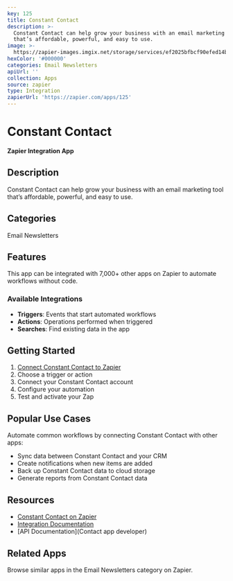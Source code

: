 ```yaml
---
key: 125
title: Constant Contact
description: >-
  Constant Contact can help grow your business with an email marketing tool
  that’s affordable, powerful, and easy to use.
image: >-
  https://zapier-images.imgix.net/storage/services/ef2025bfbcf90efed14b97c583a7f3f9.png?auto=format%2Ccompress&ixlib=python-3.0.0&q=50
hexColor: '#000000'
categories: Email Newsletters
apiUrl: ''
collection: Apps
source: zapier
type: Integration
zapierUrl: 'https://zapier.com/apps/125'
---
```

# Constant Contact

**Zapier Integration App**

## Description

Constant Contact can help grow your business with an email marketing tool that’s affordable, powerful, and easy to use.

## Categories

Email Newsletters

## Features

This app can be integrated with 7,000+ other apps on Zapier to automate workflows without code.

### Available Integrations

- **Triggers**: Events that start automated workflows
- **Actions**: Operations performed when triggered
- **Searches**: Find existing data in the app

## Getting Started

1. [Connect Constant Contact to Zapier](https://zapier.com/apps/125)
2. Choose a trigger or action
3. Connect your Constant Contact account
4. Configure your automation
5. Test and activate your Zap

## Popular Use Cases

Automate common workflows by connecting Constant Contact with other apps:

- Sync data between Constant Contact and your CRM
- Create notifications when new items are added
- Back up Constant Contact data to cloud storage
- Generate reports from Constant Contact data

## Resources

- [Constant Contact on Zapier](https://zapier.com/apps/125)
- [Integration Documentation](https://zapier.com/apps/125/integrations)
- [API Documentation](Contact app developer)

## Related Apps

Browse similar apps in the Email Newsletters category on Zapier.
